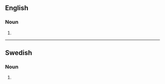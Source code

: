 {{also|Sills}}

==English==

===Noun===
{{head|en|noun form}}

# {{plural of|sill|lang=en}}

----

==Swedish==

===Noun===
{{head|sv|noun form}}

# {{sv-noun-form-indef-gen|sill}}